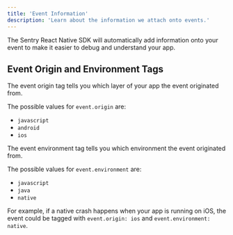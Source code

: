 ```yaml
---
title: 'Event Information'
description: 'Learn about the information we attach onto events.'
---
```


The Sentry React Native SDK will automatically add information onto your event to make it easier to debug and understand your app.

## Event Origin and Environment Tags

The event origin tag tells you which layer of your app the event originated from.

The possible values for `event.origin` are:

- `javascript`
- `android`
- `ios`

The event environment tag tells you which environment the event originated from.

The possible values for `event.environment` are:

- `javascript`
- `java`
- `native`

For example, if a native crash happens when your app is running on iOS, the event could be tagged with `event.origin: ios` and `event.environment: native`.
